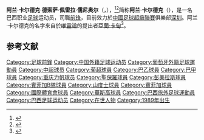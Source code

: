 {{noteTA
|G1=Football
|G2=南美球会
}}
{{Infobox football biography
|name        = 阿兰·卡尔德克<br>Alan Kardec
|image       = 
|caption     = 
|fullname    = Alan Kardec de Souza Pereira Júnior
|birth_date  = {{birth date and age|1989|1|12|mf=y}}
|birth_place = [[巴西|巴西]][[里約熱內盧州|里約熱內盧州]][[巴拉曼萨|巴拉曼萨]]
|height      = {{convert|1.87|m|ftin|0|abbr=on}}
|position    = [[前鋒_(足球)|前鋒]]
|currentclub = 
|clubnumber  = 
|youthyears1 = 2000–2006
|youthclubs1 = {{flagicon|BRA}}[[華斯高達伽馬划艇會|瓦斯科达伽马]]
|years1      = 2006–2009 | clubs1 = {{flagicon|BRA}}[[華斯高達伽馬划艇會|瓦斯科达伽马]] | caps1 = 90 | goals1 = 29
|years2      = 2009      | clubs2 = → {{flagicon|BRA}}[[國際體育會|国际]] (外借) | caps2 = 2 | goals2 = 0
|years3      = 2009–2014 | clubs3 = {{flagicon|POR}}[[里斯本與本菲卡體育|本菲卡]] | caps3 = 37 | goals3 = 7
|years4      = 2011–2012 | clubs4 = → {{flagicon|BRA}}[[桑托斯足球俱乐部|桑托斯]] (外借) | caps4 = 64 | goals4 = 13
|years5      = 2012–2013 | clubs5 = {{flagicon|POR}}[[賓菲加體育B隊|本菲卡预备队]] | caps5 = 9 | goals5 = 4
|years6      = 2013–2014 | clubs6 = → {{flagicon|BRA}}[[彭美拉斯體育會|帕尔梅拉斯]] (外借) | caps6 = 46 | goals6 = 24
|years7      = 2014–2016 | clubs7 = {{flagicon|BRA}}[[聖保羅足球會|圣保罗]] | caps7 = 94 | goals7 = 36
|years8      = 2016–2020 | clubs8 = {{flagicon|CHN}}[[重庆当代力帆足球俱乐部|重庆当代力帆]] | caps8 = 106 | goals8 = 56
|years9      = 2021 | clubs9 = {{flagicon|CHN}}[[深圳市足球俱乐部|深圳]] | caps9 = 16 | goals9 = 11
|nationalyears1 = 2009 | nationalteam1 = {{flagicon|BRA}}{{link-en|巴西20岁以下国家足球队|Brazil national under-20 football team|巴西U-20}} | nationalcaps1 = 15 | nationalgoals1 = 6
}}
'''阿兰·卡尔德克·德索萨·佩雷拉·儒尼奥尔'''（{{lang-pt|Alan Kardec de Souza Pereira Júnior}}，{{bd|1989年|1月12日|||}}），<ref name="cbfdatabase">{{Cite web|title=Alan Kardec de Souza Pereira Júnior|url=http://200.159.15.35/registro/registro.aspx?s=178095|accessdate=December 1, 2007|publisher=Brazilian Football Confederation}}</ref><ref name="barramansa">{{Cite web|title=Kardec chega à glória no Vasco com fé na cabeça|url=http://oglobo.globo.com/esportes/brasileiro2007/mat/2007/08/03/297101852.asp|accessdate=December 1, 2007|publisher=O Globo Online}}</ref>简称'''阿兰·卡尔德克'''（{{lang-pt|Alan Kardec}}），是一名巴西职业[[足球|足球]]运动员，司職[[前鋒_(足球)|前锋]]，目前效力於[[中國足球超級聯賽|中國足球超級聯賽]]俱樂部[[深圳市足球俱乐部|深圳]]。阿兰·卡尔德克的名字來自於[[唯靈論|唯靈論]]的提出者[[亞蘭·卡甸|亞蘭·卡甸]]<ref>{{Cite news|author=Hazan|first=Marcelo|title='Gol espírita' de Alan Kardec resgata Santos das 'trevas'|url=http://www.lancenet.com.br/santos/Gol_espirita-Alan_Kardec-resgata-Santos-trevas_0_541145881.html|accessdate=February 7, 2015|publisher=Lance!|date=August 23, 2011|language=pt|archiveurl=https://web.archive.org/web/20150207230628/http://www.lancenet.com.br/santos/Gol_espirita-Alan_Kardec-resgata-Santos-trevas_0_541145881.html|archivedate=February 7, 2015}}</ref>。 

==参考文献==
{{reflist}}

{{2021年中超分类名单深圳}}
{{DEFAULTSORT: Kardec, Alan}}
[[Category:足球前鋒|Category:足球前鋒]]
[[Category:中国外籍足球运动员|Category:中国外籍足球运动员]]
[[Category:葡萄牙外籍足球運動員|Category:葡萄牙外籍足球運動員]]
[[Category:中超球员|Category:中超球员]]
[[Category:葡超球員|Category:葡超球員]]
[[Category:巴乙球員|Category:巴乙球員]]
[[Category:巴甲球員|Category:巴甲球員]]
[[Category:重庆力帆球员|Category:重庆力帆球员]]
[[Category:聖保羅球員|Category:聖保羅球員]]
[[Category:彭美拉斯球員|Category:彭美拉斯球員]]
[[Category:賓菲加B隊球員|Category:賓菲加B隊球員]]
[[Category:山度士球員|Category:山度士球員]]
[[Category:賓菲加球員|Category:賓菲加球員]]
[[Category:國際體育會球員|Category:國際體育會球員]]
[[Category:華斯高球員|Category:華斯高球員]]
[[Category:巴西旅外足球運動員|Category:巴西旅外足球運動員]]
[[Category:巴西足球运动员|Category:巴西足球运动员]]
[[Category:在世人物|Category:在世人物]]
[[Category:1989年出生|Category:1989年出生]]